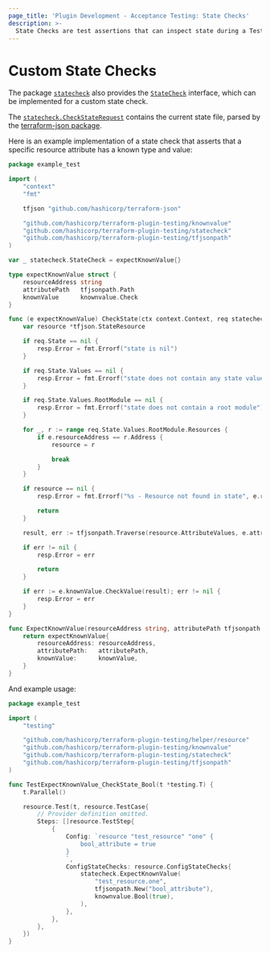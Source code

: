 ```yaml
---
page_title: 'Plugin Development - Acceptance Testing: State Checks'
description: >-
  State Checks are test assertions that can inspect state during a TestStep. Custom State Checks can be implemented.
---
```


# Custom State Checks

The package [`statecheck`](https://pkg.go.dev/github.com/hashicorp/terraform-plugin-testing/statecheck) also provides the [`StateCheck`](https://pkg.go.dev/github.com/hashicorp/terraform-plugin-testing/statecheck#StateCheck) interface, which can be implemented for a custom state check.

The [`statecheck.CheckStateRequest`](https://pkg.go.dev/github.com/hashicorp/terraform-plugin-testing/statecheck#CheckStateRequest) contains the current state file, parsed by the [terraform-json package](https://pkg.go.dev/github.com/hashicorp/terraform-json#State).

Here is an example implementation of a state check that asserts that a specific resource attribute has a known type and value:

```go
package example_test

import (
	"context"
	"fmt"

	tfjson "github.com/hashicorp/terraform-json"

	"github.com/hashicorp/terraform-plugin-testing/knownvalue"
	"github.com/hashicorp/terraform-plugin-testing/statecheck"
	"github.com/hashicorp/terraform-plugin-testing/tfjsonpath"
)

var _ statecheck.StateCheck = expectKnownValue{}

type expectKnownValue struct {
	resourceAddress string
	attributePath   tfjsonpath.Path
	knownValue      knownvalue.Check
}

func (e expectKnownValue) CheckState(ctx context.Context, req statecheck.CheckStateRequest, resp *statecheck.CheckStateResponse) {
	var resource *tfjson.StateResource

	if req.State == nil {
		resp.Error = fmt.Errorf("state is nil")
	}

	if req.State.Values == nil {
		resp.Error = fmt.Errorf("state does not contain any state values")
	}

	if req.State.Values.RootModule == nil {
		resp.Error = fmt.Errorf("state does not contain a root module")
	}

	for _, r := range req.State.Values.RootModule.Resources {
		if e.resourceAddress == r.Address {
			resource = r

			break
		}
	}

	if resource == nil {
		resp.Error = fmt.Errorf("%s - Resource not found in state", e.resourceAddress)

		return
	}

	result, err := tfjsonpath.Traverse(resource.AttributeValues, e.attributePath)

	if err != nil {
		resp.Error = err

		return
	}

	if err := e.knownValue.CheckValue(result); err != nil {
		resp.Error = err
	}
}

func ExpectKnownValue(resourceAddress string, attributePath tfjsonpath.Path, knownValue knownvalue.Check) statecheck.StateCheck {
	return expectKnownValue{
		resourceAddress: resourceAddress,
		attributePath:   attributePath,
		knownValue:      knownValue,
	}
}
```

And example usage:

```go
package example_test

import (
	"testing"

	"github.com/hashicorp/terraform-plugin-testing/helper/resource"
	"github.com/hashicorp/terraform-plugin-testing/knownvalue"
	"github.com/hashicorp/terraform-plugin-testing/statecheck"
	"github.com/hashicorp/terraform-plugin-testing/tfjsonpath"
)

func TestExpectKnownValue_CheckState_Bool(t *testing.T) {
	t.Parallel()

	resource.Test(t, resource.TestCase{
		// Provider definition omitted.
		Steps: []resource.TestStep{
			{
				Config: `resource "test_resource" "one" {
					bool_attribute = true
				}
				`,
				ConfigStateChecks: resource.ConfigStateChecks{
					statecheck.ExpectKnownValue(
						"test_resource.one",
						tfjsonpath.New("bool_attribute"),
						knownvalue.Bool(true),
					),
				},
			},
		},
	})
}
```
